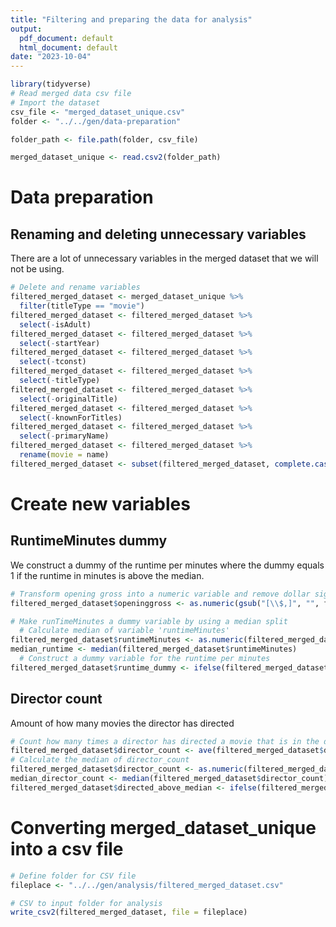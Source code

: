 ```yaml
---
title: "Filtering and preparing the data for analysis"
output:
  pdf_document: default
  html_document: default
date: "2023-10-04"
---
```


```r
library(tidyverse)
# Read merged data csv file
# Import the dataset
csv_file <- "merged_dataset_unique.csv"
folder <- "../../gen/data-preparation"

folder_path <- file.path(folder, csv_file)

merged_dataset_unique <- read.csv2(folder_path)
```

# Data preparation 
## Renaming and deleting unnecessary variables
There are a lot of unnecessary variables in the merged dataset that we will not be using. 
```r
# Delete and rename variables
filtered_merged_dataset <- merged_dataset_unique %>%
  filter(titleType == "movie")
filtered_merged_dataset <- filtered_merged_dataset %>%
  select(-isAdult)
filtered_merged_dataset <- filtered_merged_dataset %>%
  select(-startYear)
filtered_merged_dataset <- filtered_merged_dataset %>%
  select(-tconst)
filtered_merged_dataset <- filtered_merged_dataset %>%
  select(-titleType)
filtered_merged_dataset <- filtered_merged_dataset %>%
  select(-originalTitle)
filtered_merged_dataset <- filtered_merged_dataset %>%
  select(-knownForTitles)
filtered_merged_dataset <- filtered_merged_dataset %>%
  select(-primaryName)
filtered_merged_dataset <- filtered_merged_dataset %>%
  rename(movie = name)
filtered_merged_dataset <- subset(filtered_merged_dataset, complete.cases(filtered_merged_dataset))

```

# Create new variables 
## RuntimeMinutes dummy
We construct a dummy of the runtime per minutes where the dummy equals 1 if the runtime in minutes is above the median. 
```r
# Transform opening gross into a numeric variable and remove dollar signs
filtered_merged_dataset$openinggross <- as.numeric(gsub("[\\$,]", "", filtered_merged_dataset$openinggross))

# Make runTimeMinutes a dummy variable by using a median split
  # Calculate median of variable 'runtimeMinutes'
filtered_merged_dataset$runtimeMinutes <- as.numeric(filtered_merged_dataset$runtimeMinutes)
median_runtime <- median(filtered_merged_dataset$runtimeMinutes)
  # Construct a dummy variable for the runtime per minutes 
filtered_merged_dataset$runtime_dummy <- ifelse(filtered_merged_dataset$runtimeMinutes <= median_runtime, 0, 1)
```

## Director count
Amount of how many movies the director has directed 
```r
# Count how many times a director has directed a movie that is in the dataset
filtered_merged_dataset$director_count <- ave(filtered_merged_dataset$director_identifier, filtered_merged_dataset$director_identifier, FUN = length)
# Calculate the median of director_count
filtered_merged_dataset$director_count <- as.numeric(filtered_merged_dataset$director_count)
median_director_count <- median(filtered_merged_dataset$director_count)
filtered_merged_dataset$directed_above_median <- ifelse(filtered_merged_dataset$director_count <= median_director_count, 0, 1)
```

# Converting merged_dataset_unique into a csv file
```r
# Define folder for CSV file
fileplace <- "../../gen/analysis/filtered_merged_dataset.csv"

# CSV to input folder for analysis
write_csv2(filtered_merged_dataset, file = fileplace)

```
